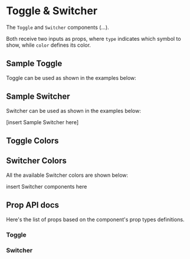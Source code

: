 

<Meta title="Components | Toggle & Switcher" component={Toggle} />

# Toggle & Switcher

The `Toggle` and `Switcher` components (...).

Both receive two inputs as props, where `type` indicates which symbol to show, while `color` defines its color.

## Sample Toggle
Toggle can be used as shown in the examples below:


<Preview>
  <Story name="Sample Toggle">
    <Toggle name="sample-toggle" />
  </Story>
</Preview>


## Sample Switcher
Switcher can be used as shown in the examples below:


[insert Sample Switcher here]


## Toggle Colors

<Preview>
  <Story name="Toggle Colors">
    <Fragment>
      <Toggle name="sample-toggle-teal" color="teal" />
      <Toggle name="sample-toggle-purple" color="purple" />
      <Toggle name="sample-toggle-coral" color="coral" />
    </Fragment>
  </Story>
</Preview>

## Switcher Colors
All the available Switcher colors are shown below:

<Preview>
  <Story name="Switcher Colors">
    <Fragment>
      <span>insert Switcher components here</span>
    </Fragment>
  </Story>
</Preview>


## Prop API docs

Here's the list of props based on the component's prop types definitions.
### Toggle
<Props of={Toggle} />

### Switcher

